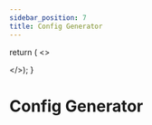 ```yaml
---
sidebar_position: 7
title: Config Generator
---
```



  return (
    <>
      <style>{`
        [data-theme='dark'] {
          .env-var-input {
            box-shadow: 0 0.25rem 0.5rem rgba(255, 255, 255, 0.1);
          }
        }

        .env-var-input {
          flex-basis: 50%;
          padding: 1rem;
          border-radius: 0.5rem;
          box-shadow: 0 0.25rem 0.5rem rgba(0, 0, 0, 0.1);

          label {
            color: #333;
            margin-bottom: 0.125rem;
          }

          input {
            width: 100%;
            padding: 0.5rem;
            margin-bottom: 1rem;
            border: 0.1625rem solid #ccc;
            border-radius: 0.25rem;
            box-sizing: border-box;
          }

          .clear-values {
            display: flex;
            justify-content: flex-end;
          }
        }
      `}
      </style>
      <div className="env-var-input">
        <div className="clear-values">
          <button type="button" onClick={reset}>Clear values</button>
        </div>
        <div style={{ display: 'flex', flexDirection: 'column' }}>
          {Object.entries(inputs).map(([k, v]) => (
            <>
              <label for={k}>
                {v.docs ? <a href={v.docs}>{k}</a> : k}
              </label>
              <input
                id={k}
                type={v.isSensitive ? 'password' : 'text'}
                value={inputs[k]?.value ?? ''}
                onChange={(e) => setInputs({ ...inputs, [k]: { ...v, value: e.target.value } })}
              />
            </>
          ))}
        </div>
      </div>
    </>
  );
};

  let output = '';
  let sanitizedOutput = '';

  switch (type) {
    case '.env':
      output = Object.entries(inputs).map(([k, v]) => `${k}=${v.value ?? ''}`).join('\n');
      sanitizedOutput = Object.entries(inputs).map(([k, v]) => `${k}=${v.isSensitive ? '*'.repeat(v.value?.length ?? 0) : v.value ?? ''}`).join('\n');
      break;
    case 'agent':
      const env = Object.entries(inputs).reduce((acc, [k, v]) => ({ ...acc, [k]: v.value ?? '' }), {});
      const sanitizedEnv = Object.entries(inputs).reduce((acc, [k, v]) => ({ ...acc, [k]: v.isSensitive ? '*'.repeat(v.value?.length ?? 0) : v.value ?? '' }), {});

      const config = {
        mcpServers: {
          tableau: {
            command: "node",
            args: ["build/index.js"],
            env
          }
        }
      }
      output = JSON.stringify(config, null, 2);
      config.mcpServers.tableau.env = sanitizedEnv;
      sanitizedOutput = JSON.stringify(config, null, 2);
      break;
    case 'vscode':
      output = Object.entries(inputs).map(([k, v]) => `"tableau.mcp.${k}": "${v.value ?? ''}"`).join('\n');
      sanitizedOutput = Object.entries(inputs).map(([k, v]) => `"tableau.mcp.${k}": "${v.isSensitive ? '*'.repeat(v.value?.length ?? 0) : v.value ?? ''}"`).join('\n');
      break;
  }

  return (
    <>
      <style>{`
        [data-theme='dark'] {
          .env-var-output {
            box-shadow: 0 0.25rem 0.5rem rgba(255, 255, 255, 0.1);
          }
        }

        .env-var-output {
          flex-basis: 50%;
          padding: 1rem;

          button {
            margin-bottom: 1rem;
          }

          pre {
            border-radius: 0.5rem;
            box-shadow: 0 0.25rem 0.5rem rgba(0, 0, 0, 0.1);
            overflow-x: auto;
            width: 35rem;
          }
        }
      `}
      </style>
      <div className="env-var-output">
        <button type="button" onClick={() => navigator.clipboard.writeText(output)}>Copy (secrets unmasked)</button>
        <pre>
          {sanitizedOutput}
        </pre>
      </div>
    </>
  );
};

  const defaultInputs = {
    SERVER: {
      docs: 'required#server',
    },
    SITE_NAME: {
      docs: 'required#site-name',
    },
    AUTH: {
      docs: 'optional#auth',
    },
    TRANSPORT: {
      docs: 'optional#transport',
    },
    PAT_NAME: {
      isSensitive: true,
      docs: 'authentication/pat#pat_name',
    },
    PAT_VALUE: {
      isSensitive: true,
      docs: 'authentication/pat#pat_value',
    },
    DATASOURCE_CREDENTIALS: {
      isSensitive: true,
      docs: 'optional#datasource_credentials',
    },
    JWT_SUB_CLAIM: {
      docs: 'authentication/direct-trust#jwt_sub_claim',
    },
    CONNECTED_APP_CLIENT_ID: {
      docs: 'authentication/direct-trust#connected_app_client_id',
    },
    CONNECTED_APP_SECRET_ID: {
      docs: 'authentication/direct-trust#connected_app_secret_id',
    },
    CONNECTED_APP_SECRET_VALUE: {
      isSensitive: true,
      docs: 'authentication/direct-trust#connected_app_secret_value',
    },
    JWT_ADDITIONAL_PAYLOAD: {
      docs: 'authentication/direct-trust#jwt_additional_payload',
    },
    INCLUDE_TOOLS: {
      docs: 'optional#include_tools',
    },
    EXCLUDE_TOOLS: {
      docs: 'optional#exclude_tools',
    },
    MAX_RESULT_LIMIT: {
      docs: 'optional#max_result_limit',
    },
    DISABLE_QUERY_DATASOURCE_FILTER_VALIDATION: {
      docs: 'optional#disable_query_datasource_filter_validation',
    },
    DISABLE_OAUTH: {
      docs: 'oauth#disable_oauth',
    },
    OAUTH_ISSUER: {
      docs: 'oauth#oauth_issuer',
    },
    OAUTH_JWE_PRIVATE_KEY_PATH: {
      docs: 'oauth#oauth_jwe_private_key_path',
    },
    OAUTH_JWE_PRIVATE_KEY_PASSPHRASE: {
      isSensitive: true,
      docs: 'oauth#oauth_jwe_private_key_passphrase'
    },
    OAUTH_REDIRECT_URI: {
      docs: 'oauth#oauth_redirect_uri'
    },
    OAUTH_AUTHORIZATION_CODE_TIMEOUT_MS: {
      docs: 'oauth#oauth_authorization_code_timeout_ms',
    },
    OAUTH_ACCESS_TOKEN_TIMEOUT_MS: {
      docs: 'oauth#oauth_access_token_timeout_ms',
    },
    OAUTH_REFRESH_TOKEN_TIMEOUT_MS: {
      docs: 'oauth#oauth_refresh_token_timeout_ms',
    },
    DEFAULT_LOG_LEVEL: {
      docs: 'optional#default_log_level',
    },
    DISABLE_LOG_MASKING: {
      docs: 'optional#disable_log_masking'
    },
  };

  const [inputs, setInputs] = useState(defaultInputs);

  const reset = () => {
    setInputs(defaultInputs);
  };

  return (<>
    <style>{`
      .config-generator {
        display: flex;
        flex-direction: row;
        gap: 2rem;
        width: 100%;
      }
    `}
    </style>
    <div className="config-generator">
      <EnvVarInput inputs={inputs} setInputs={setInputs} reset={reset} />
      <Tabs queryString="type">
        <TabItem value="env" label=".env" default>
          <ConfigOutput type=".env" inputs={inputs} />
        </TabItem>
        <TabItem value="agent" label="Agent JSON">
          <ConfigOutput type="agent" inputs={inputs} />
        </TabItem>
        <TabItem value="vscode" label="VS Code settings.json">
          <ConfigOutput type="vscode" inputs={inputs} />
        </TabItem>
      </Tabs>
    </div>
  </>);
}

# Config Generator

<ConfigGenerator />